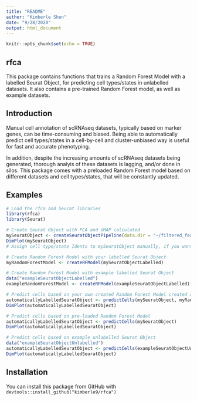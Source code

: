 ```yaml
---
title: "README"
author: "Kimberle Shen"
date: "9/28/2020"
output: html_document
---
```


```r
knitr::opts_chunk$set(echo = TRUE)
```

## rfca

This package contains functions that trains a Random Forest Model with a labelled Seurat Object, for predicting cell types/states in unlabelled datasets. It also contains a pre-trained Random Forest model, as well as example datasets. 

## Introduction

Manual cell annotation of scRNAseq datasets, typically based on marker genes, can be time-consuming and biased. Being able to automatically predict cell types/states in a cell-by-cell and cluster-unbiased way is useful for fast and accurate phenotyping. 

In addition, despite the increasing amounts of scRNAseq datasets being generated, thorough analyis of these datasets is lagging, and/or done in silos. This package comes with a preloaded Random Forest model based on different datasets and cell types/states, that will be constantly updated. 

## Examples

```R
# Load the rfca and Seurat libraries
library(rfca)
library(Seurat)

# Create Seurat Object with PCA and UMAP calculated
mySeuratObject <- createSeuratObjectPipeline(data.dir = "~/filtered_feature_bc_matrix", nFeature_RNA_lower = 500, nFeature_RNA_upper = 5000, percent.mt = 5, nfeatures = 2000, dims = 20, clusterResolution = 0.8)
DimPlot(mySeuratObject)
# Assign cell type/state Idents to mySeuratObject manually, if you want to use it as a training dataset.

# Create Random Forest Model with your labelled Seurat Object
myRandomForestModel <- createRFModel(mySeuratObjectLabelled)

# Create Random Forest Model with example labelled Seurat Object
data("exampleSeuratObjectLabelled")
exampleRandomForestModel <- createRFModel(exampleSeuratObjectLabelled)

# Predict cells based on your own created Random Forest Model created above
automaticallyLabelledSeuratObject <- predictCells(mySeuratObject, myRandomForestModel)
DimPlot(automaticallyLabelledSeuratObject)

# Predict cells based on pre-loaded Random Forest Model
automaticallyLabelledSeuratObject <- predictCells(mySeuratObject)
DimPlot(automaticallyLabelledSeuratObject)

# Predict cells based on example unlabelled Seurat Object
data("exampleSeuratObjectUnlabelled")
automaticallyLabelledSeuratObject <- predictCells(exampleSeuratObjectUnlabelled)
DimPlot(automaticallyLabelledSeuratObject)

```

## Installation

You can install this package from GitHub with `devtools::install_github("kimberle9/rfca")`
